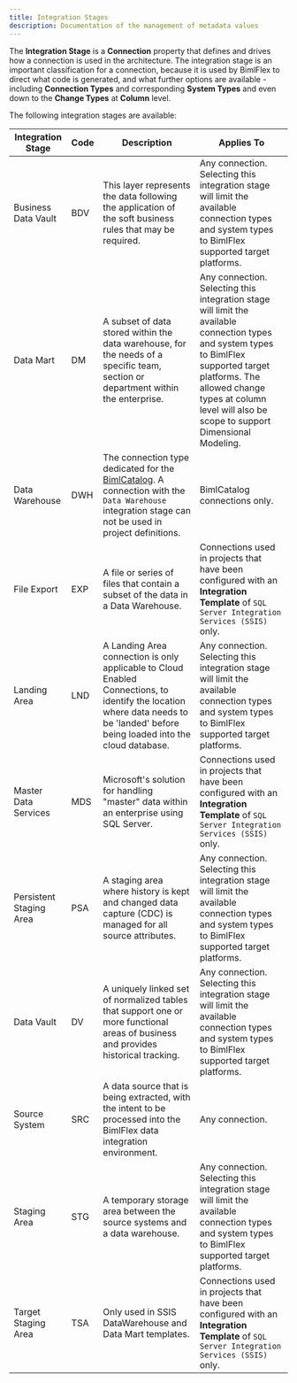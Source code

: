 ---
title: Integration Stages
description: Documentation of the management of metadata values
---
<head>
  <meta name="varigenceProduct" content="BimlFlex"></meta>
  <meta name="varigenceArticleType" content="Reference"></meta>
</head>

<!--
Integration Stages
Header not included because it is used in different ways
-->
The **Integration Stage** is a **Connection** property that defines and drives how a connection is used in the architecture. The integration stage is an important classification for a connection, because it is used by BimlFlex to direct what code is generated, and what further options are available - including **Connection Types** and corresponding **System Types** and even down to the **Change Types** at **Column** level.

The following integration stages are available:

| Integration Stage   | Code | Description | Applies To |
| ------------------- | ---- | ----------- | ---------- |
| Business Data Vault     | BDV  | This layer represents the data following the application of the soft business rules that may be required. | Any connection. Selecting this integration stage will limit the available connection types and system types to BimlFlex supported target platforms. |
| Data Mart               | DM   | A subset of data stored within the data warehouse, for the needs of a specific team, section or department within the enterprise. | Any connection. Selecting this integration stage will limit the available connection types and system types to BimlFlex supported target platforms. The allowed change types at column level will also be scope to support Dimensional Modeling. |
| Data Warehouse          | DWH  | The connection type dedicated for the [BimlCatalog](../../getting-started/bimlflex-components-overview). A connection with the `Data Warehouse` integration stage can not be used in project definitions. | BimlCatalog connections only.|
| File Export             | EXP  | A file or series of files that contain a subset of the data in a Data Warehouse.                                                  | Connections used in projects that have been configured with an **Integration Template** of `SQL Server Integration Services (SSIS)` only. |
| Landing Area            | LND  | A Landing Area connection is only applicable to Cloud Enabled Connections, to identify the location where data needs to be 'landed' before being loaded into the cloud database. | Any connection. Selecting this integration stage will limit the available connection types and system types to BimlFlex supported target platforms. |
| Master Data Services    | MDS  | Microsoft's solution for handling "master" data within an enterprise using SQL Server.                                            | Connections used in projects that have been configured with an **Integration Template** of `SQL Server Integration Services (SSIS)` only. |
| Persistent Staging Area | PSA  | A staging area where history is kept and changed data capture (CDC) is managed for all source attributes.                         | Any connection. Selecting this integration stage will limit the available connection types and system types to BimlFlex supported target platforms.|
| Data Vault          | DV  | A uniquely linked set of normalized tables that support one or more functional areas of business and provides historical tracking.| Any connection. Selecting this integration stage will limit the available connection types and system types to BimlFlex supported target platforms.|
| Source System           | SRC  | A data source that is being extracted, with the intent to be processed into the BimlFlex data integration environment.  | Any connection. |
| Staging Area            | STG  | A temporary storage area between the source systems and a data warehouse.                                                         | Any connection. Selecting this integration stage will limit the available connection types and system types to BimlFlex supported target platforms.|
| Target Staging Area     | TSA  | Only used in SSIS DataWarehouse and Data Mart templates.                                                                          | Connections used in projects that have been configured with an **Integration Template** of `SQL Server Integration Services (SSIS)` only.|
